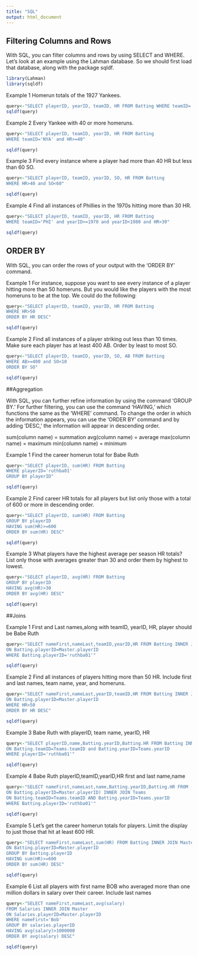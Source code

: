 ```yaml
---
title: "SQL"
output: html_document
---
```


## Filtering Columns and Rows
With SQL, you can filter columns and rows by using SELECT and WHERE. Let's look at an example using the Lahman database. So we should first load that database, along with the package sqldf.
```r
library(Lahman)
library(sqldf)
```

Example 1
Homerun totals of the 1927 Yankees.
```r
query<-"SELECT playerID, yearID, teamID, HR FROM Batting WHERE teamID='NYA'and yearID=1927"
sqldf(query)

```

Example 2
Every Yankee with 40 or more homeruns.
```r
query<-"SELECT playerID, teamID, yearID, HR FROM Batting
WHERE teamID='NYA' and HR>=40"

sqldf(query)
```

Example 3
Find every instance where a player had more than 40 HR but less than 60 SO.
```r
query<-"SELECT playerID, teamID, yearID, SO, HR FROM Batting
WHERE HR>40 and SO<60"

sqldf(query)
```

Example 4
Find all instances of Phillies in the 1970s hitting more than 30 HR. 

```r
query<-"SELECT playerID, teamID, yearID, HR FROM Batting
WHERE teamID='PHI' and yearID>=1970 and yearID<1980 and HR>30"

sqldf(query)
```


## ORDER BY

With SQL, you can order the rows of your output with the 'ORDER BY' command.

Example 1
For instance, suppose you want to see every instance of a player hitting more than 50 homeruns. But you would like the players with the most homeruns to be at the top. We could do the following:

```r
query<-"SELECT playerID, teamID, yearID, HR FROM Batting
WHERE HR>50
ORDER BY HR DESC"

sqldf(query)
```

Example 2
Find all instances of a player striking out less than 10 times. Make sure each player has at least 400 AB. Order by least to most SO.
```r
query<-"SELECT playerID, teamID, yearID, SO, AB FROM Batting
WHERE AB>=400 and SO<10
ORDER BY SO"

sqldf(query)
```

##Aggregation

With SQL, you can further refine information by using the command 'GROUP BY.' For further filtering, you can use the command 'HAVING,' which functions the same as the 'WHERE' command. To change the order in which the information appears, you can use the 'ORDER BY' command and by adding 'DESC,' the information will appear in descending order.

sum(column name) = summation
avg(column name) = average
max(column name) = maximum
min(column name) = minimum

Example 1
Find the career homerun total for Babe Ruth

```r
query<-"SELECT playerID, sum(HR) FROM Batting
WHERE playerID='ruthba01'
GROUP BY playerID"

sqldf(query)
```

Example 2
Find career HR totals for all players but list only those with a total of 600 or more in descending order.

```r
query<-"SELECT playerID, sum(HR) FROM Batting
GROUP BY playerID
HAVING sum(HR)>=600
ORDER BY sum(HR) DESC"

sqldf(query)
```

Example 3
What players have the highest average per season HR totals? List only those with averages greater than 30 and order them by highest to lowest.

```r
query<-"SELECT playerID, avg(HR) FROM Batting
GROUP BY playerID
HAVING avg(HR)>30
ORDER BY avg(HR) DESC"

sqldf(query)
```

##Joins

Example 1
First and Last names,along with teamID, yearID, HR, player should be Babe Ruth

```r
query<-"SELECT nameFirst,nameLast,teamID,yearID,HR FROM Batting INNER JOIN Master
ON Batting.playerID=Master.playerID
WHERE Batting.playerID='ruthba01'"

sqldf(query)
```

Example 2
Find all instances of players hitting more than 50 HR. Include first and last names, team name, year, and homeruns.

```r
query<-"SELECT nameFirst,nameLast,yearID,teamID,HR FROM Batting INNER JOIN Master
ON Batting.playerID=Master.playerID
WHERE HR>50
ORDER BY HR DESC"

sqldf(query)
```

Example 3
Babe Ruth with playerID, team name, yearID, HR

```r
query<-"SELECT playerID,name,Batting.yearID,Batting.HR FROM Batting INNER JOIN Teams
ON Batting.teamID=Teams.teamID and Batting.yearID=Teams.yearID
WHERE playerID='ruthba01'"

sqldf(query)
```

Example 4
Babe Ruth
playerID,teamID,yearID,HR
first and last name,name

```r
query<-"SELECT nameFirst,nameLast,name,Batting.yearID,Batting.HR FROM (Batting INNER JOIN Master
ON Batting.playerID=Master.playerID) INNER JOIN Teams
ON Batting.teamID=Teams.teamID AND Batting.yearID=Teams.yearID
WHERE Batting.playerID='ruthba01'"

sqldf(query)
```

Example 5
Let's get the career homerun totals for players. Limit the display to just those that hit at least 600 HR. 

```r
query<-"SELECT nameFirst,nameLast,sum(HR) FROM Batting INNER JOIN Master
ON Batting.playerID=Master.playerID
GROUP BY Batting.playerID
HAVING sum(HR)>=600
ORDER BY sum(HR) DESC"

sqldf(query)
```


Example 6
List all players with first name BOB who averaged more than one million dollars in salary over their career. Include last names

```r
query<-"SELECT nameFirst,nameLast,avg(salary)
FROM Salaries INNER JOIN Master
ON Salaries.playerID=Master.playerID
WHERE nameFirst='Bob'
GROUP BY salaries.playerID
HAVING avg(salary)>1000000
ORDER BY avg(salary) DESC"

sqldf(query)
```
